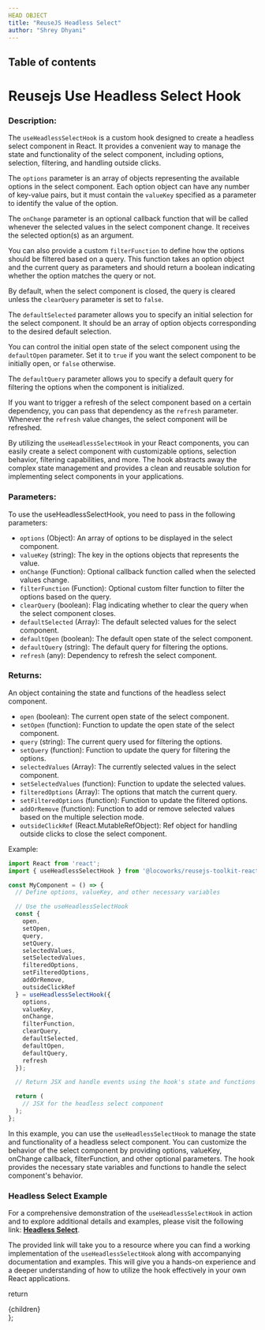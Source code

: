 ```yaml
---
HEAD OBJECT
title: "ReuseJS Headless Select"
author: "Shrey Dhyani"
---
```


## Table of contents

# Reusejs Use Headless Select Hook

### Description:

The `useHeadlessSelectHook` is a custom hook designed to create a headless select component in React. It provides a convenient way to manage the state and functionality of the select component, including options, selection, filtering, and handling outside clicks.

The `options` parameter is an array of objects representing the available options in the select component. Each option object can have any number of key-value pairs, but it must contain the `valueKey` specified as a parameter to identify the value of the option.

The `onChange` parameter is an optional callback function that will be called whenever the selected values in the select component change. It receives the selected option(s) as an argument.

You can also provide a custom `filterFunction` to define how the options should be filtered based on a query. This function takes an option object and the current query as parameters and should return a boolean indicating whether the option matches the query or not.

By default, when the select component is closed, the query is cleared unless the `clearQuery` parameter is set to `false`.

The `defaultSelected` parameter allows you to specify an initial selection for the select component. It should be an array of option objects corresponding to the desired default selection.

You can control the initial open state of the select component using the `defaultOpen` parameter. Set it to `true` if you want the select component to be initially open, or `false` otherwise.

The `defaultQuery` parameter allows you to specify a default query for filtering the options when the component is initialized.

If you want to trigger a refresh of the select component based on a certain dependency, you can pass that dependency as the `refresh` parameter. Whenever the `refresh` value changes, the select component will be refreshed.

By utilizing the `useHeadlessSelectHook` in your React components, you can easily create a  select component with customizable options, selection behavior, filtering capabilities, and more. The hook abstracts away the complex state management and provides a clean and reusable solution for implementing select components in your applications.

### Parameters:

To use the useHeadlessSelectHook, you need to pass in the following parameters:
- `options` (Object): An array of options to be displayed in the select component.
- `valueKey` (string): The key in the options objects that represents the value.
- `onChange` (Function): Optional callback function called when the selected values change.
- `filterFunction` (Function): Optional custom filter function to filter the options based on the query.
- `clearQuery` (boolean): Flag indicating whether to clear the query when the select component closes.
- `defaultSelected` (Array): The default selected values for the select component.
- `defaultOpen` (boolean): The default open state of the select component.
- `defaultQuery` (string): The default query for filtering the options.
- `refresh` (any): Dependency to refresh the select component.

### Returns:

An object containing the state and functions of the headless select component.

- `open` (boolean): The current open state of the select component.
- `setOpen` (function): Function to update the open state of the select component.
- `query` (string): The current query used for filtering the options.
- `setQuery` (function): Function to update the query for filtering the options.
- `selectedValues` (Array): The currently selected values in the select component.
- `setSelectedValues` (function): Function to update the selected values.
- `filteredOptions` (Array): The options that match the current query.
- `setFilteredOptions` (function): Function to update the filtered options.
- `addOrRemove` (function): Function to add or remove selected values based on the multiple selection mode.
- `outsideClickRef` (React.MutableRefObject): Ref object for handling outside clicks to close the select component.

Example:

```jsx
import React from 'react';
import { useHeadlessSelectHook } from '@locoworks/reusejs-toolkit-react-hook';

const MyComponent = () => {
  // Define options, valueKey, and other necessary variables

  // Use the useHeadlessSelectHook
  const {
    open,
    setOpen,
    query,
    setQuery,
    selectedValues,
    setSelectedValues,
    filteredOptions,
    setFilteredOptions,
    addOrRemove,
    outsideClickRef
  } = useHeadlessSelectHook({
    options,
    valueKey,
    onChange,
    filterFunction,
    clearQuery,
    defaultSelected,
    defaultOpen,
    defaultQuery,
    refresh
  });

  // Return JSX and handle events using the hook's state and functions

  return (
    // JSX for the headless select component
  );
};
```

In this example, you can use the `useHeadlessSelectHook` to manage the state and functionality of a headless select component. You can customize the behavior of the select component by providing options, valueKey, onChange callback, filterFunction, and other optional parameters. The hook provides the necessary state variables and functions to handle the select component's behavior.

### Headless Select Example
For a comprehensive demonstration of the `useHeadlessSelectHook` in action and to explore additional details and examples, please visit the following link: [**Headless Select**](https://locoworks.org/reusejs-react/select-dropdown#usage). 

The provided link will take you to a resource where you can find a working implementation of the `useHeadlessSelectHook` along with accompanying documentation and examples. This will give you a hands-on experience and a deeper understanding of how to utilize the hook effectively in your own React applications.

  return <div className="prose max-w-full mx-4 pb-10" >{children}</div>
};
